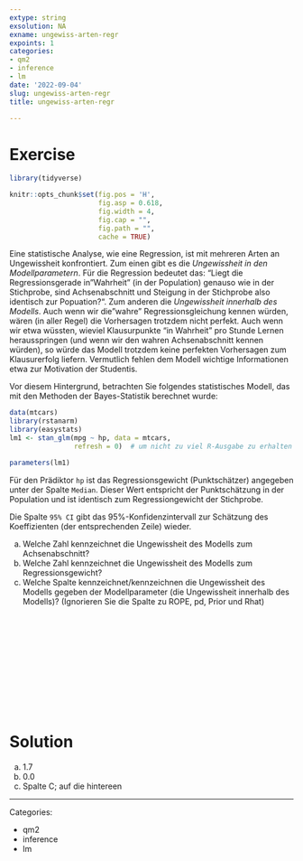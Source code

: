 ```yaml
---
extype: string
exsolution: NA
exname: ungewiss-arten-regr
expoints: 1
categories:
- qm2
- inference
- lm
date: '2022-09-04'
slug: ungewiss-arten-regr
title: ungewiss-arten-regr

---
```











# Exercise


```r

library(tidyverse)

```


```r
knitr::opts_chunk$set(fig.pos = 'H',
                      fig.asp = 0.618,
                      fig.width = 4,
                      fig.cap = "", 
                      fig.path = "",
                      cache = TRUE)
```




Eine statistische Analyse, wie eine Regression, ist mit mehreren Arten an Ungewissheit konfrontiert. Zum einen gibt es die *Ungewissheit in den Modellparametern*. Für die Regression bedeutet das: "Liegt die Regressionsgerade in "Wahrheit" (in der Population) genauso wie in der Stichprobe, sind Achsenabschnitt und Steigung in der Stichprobe also identisch zur Popuation?". Zum anderen die *Ungewissheit innerhalb des Modells*. Auch wenn wir die "wahre" Regressionsgleichung kennen würden, wären (in aller Regel) die Vorhersagen trotzdem nicht perfekt. Auch wenn wir etwa wüssten, wieviel Klausurpunkte "in Wahrheit" pro Stunde Lernen herausspringen (und wenn wir den wahren Achsenabschnitt kennen würden), so würde das Modell trotzdem keine perfekten Vorhersagen zum Klausurerfolg liefern. Vermutlich fehlen dem Modell wichtige Informationen etwa zur Motivation der Studentis.

Vor diesem Hintergrund, betrachten Sie folgendes statistisches Modell,
das mit den Methoden der Bayes-Statistik berechnet wurde:

```r
data(mtcars) 
library(rstanarm) 
library(easystats)
lm1 <- stan_glm(mpg ~ hp, data = mtcars,
                refresh = 0)  # um nicht zu viel R-Ausgabe zu erhalten

parameters(lm1)
```


Für den Prädiktor `hp` ist das Regressionsgewicht (Punktschätzer) angegeben unter der Spalte `Median`.
Dieser Wert entspricht der Punktschätzung in der Population und ist identisch zum Regressiongewicht der Stichprobe.

Die Spalte `95% CI` gibt das 95%-Konfidenzintervall zur Schätzung des Koeffizienten (der entsprechenden Zeile) wieder.  


a) Welche Zahl kennzeichnet die Ungewissheit des Modells zum Achsenabschnitt?
b) Welche Zahl kennzeichnet die Ungewissheit des Modells zum Regressionsgewicht?
c) Welche Spalte kennzeichnet/kennzeichnen die Ungewissheit des Modells gegeben der Modellparameter (die Ungewissheit innerhalb des Modells)? (Ignorieren Sie die Spalte zu ROPE, pd, Prior und Rhat)




</br>
</br>
</br>
</br>
</br>
</br>
</br>
</br>
</br>
</br>

# Solution

a) 1.7
b) 0.0
c) Spalte C; auf die hintereen





---

Categories: 

- qm2
- inference
- lm

